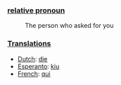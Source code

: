 ===[[relative pronoun]]===

:The person who asked for you

===[[Translation]]s===

*[[Dutch]]: [[die]]
*[[Esperanto]]: [[kiu]]
*[[French]]: [[qui]]